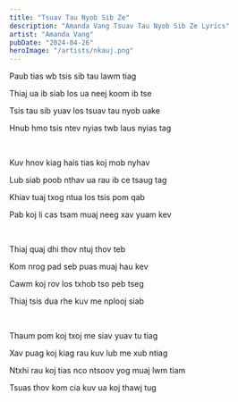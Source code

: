 ```yaml
---
title: "Tsuav Tau Nyob Sib Ze"
description: "Amanda Vang Tsuav Tau Nyob Sib Ze Lyrics"
artist: "Amanda Vang"
pubDate: "2024-04-26"
heroImage: "/artists/nkauj.png"
---
```


Paub tias wb tsis sib tau lawm tiag

Thiaj ua ib siab los ua neej koom ib tse

Tsis tau sib yuav los tsuav tau nyob uake

Hnub hmo tsis ntev nyias twb laus nyias tag

<br />

Kuv hnov kiag hais tias koj mob nyhav

Lub siab poob nthav ua rau ib ce tsaug tag

Khiav tuaj txog ntua los tsis pom qab

Pab koj li cas tsam muaj neeg xav yuam kev

<br />

Thiaj quaj dhi thov ntuj thov teb

Kom nrog pad seb puas muaj hau kev

Cawm koj rov los txhob tso peb tseg

Thiaj tsis dua rhe kuv me nplooj siab

<br />

Thaum pom koj txoj me siav yuav tu tiag

Xav puag koj kiag rau kuv lub me xub ntiag

Ntxhi rau koj tias nco ntsoov yog muaj lwm tiam

Tsuas thov kom cia kuv ua koj thawj tug
